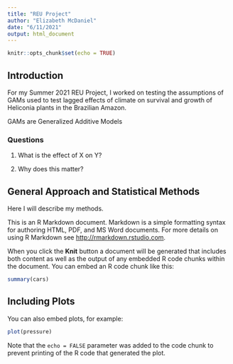 ```yaml
---
title: "REU Project"
author: "Elizabeth McDaniel"
date: "6/11/2021"
output: html_document
---
```


```r
knitr::opts_chunk$set(echo = TRUE)
```

## Introduction

For my Summer 2021 REU Project, I worked on testing the assumptions of GAMs used to test lagged effects of climate on survival and growth of Heliconia plants in the Brazilian Amazon.

GAMs are Generalized Additive Models 

### Questions

1. What is the effect of X on Y?

1. Why does this matter?

## General Approach and Statistical Methods

Here I will describe my methods.

This is an R Markdown document. Markdown is a simple formatting syntax for authoring HTML, PDF, and MS Word documents. For more details on using R Markdown see <http://rmarkdown.rstudio.com>.

When you click the **Knit** button a document will be generated that includes both content as well as the output of any embedded R code chunks within the document. You can embed an R code chunk like this:

```r
summary(cars)
```

## Including Plots

You can also embed plots, for example:

```r
plot(pressure)
```

Note that the `echo = FALSE` parameter was added to the code chunk to prevent printing of the R code that generated the plot.
